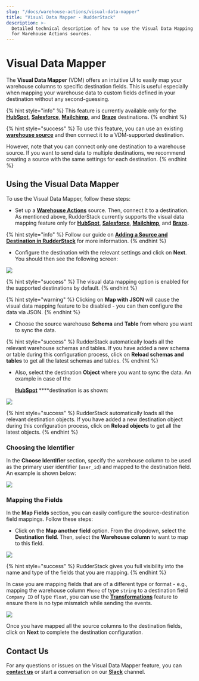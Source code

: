 ```yaml
---
slug: "/docs/warehouse-actions/visual-data-mapper"
title: "Visual Data Mapper - RudderStack"
description: >-
  Detailed technical description of how to use the Visual Data Mapping feature
  for Warehouse Actions sources.
---
```


# Visual Data Mapper

The **Visual Data Mapper** \(VDM\) offers an intuitive UI to easily map your warehouse columns to specific destination fields. This is useful especially when mapping your warehouse data to custom fields defined in your destination without any second-guessing.

{% hint style="info" %}
This feature is currently available only for the [**HubSpot**](../destinations/crm/hubspot.md), [**Salesforce**](../destinations/crm/salesforce.md), [**Mailchimp**](../destinations/marketing/mailchimp.md), and [**Braze**](../destinations/marketing/braze.md) destinations.
{% endhint %}

{% hint style="success" %}
To use this feature, you can use an existing [**warehouse source**](./) and then connect it to a VDM-supported destination.

However, note that you can connect only one destination to a warehouse source. If you want to send data to multiple destinations, we recommend creating a source with the same settings for each destination.
{% endhint %}

## Using the Visual Data Mapper

To use the Visual Data Mapper, follow these steps:

- Set up a [**Warehouse Actions**](./) source. Then, connect it to a destination. As mentioned above, RudderStack currently supports the visual data mapping feature only for [**HubSpot**](../destinations/crm/hubspot.md), [**Salesforce**](../destinations/crm/salesforce.md), [**Mailchimp**](../destinations/marketing/mailchimp.md), and [**Braze**](../destinations/marketing/braze.md)**.**

{% hint style="info" %}
Follow our guide on [**Adding a Source and Destination in RudderStack**](../connections/adding-source-and-destination-rudderstack.md) for more information.
{% endhint %}

- Configure the destination with the relevant settings and click on **Next**. You should then see the following screen:

![](../.gitbook/assets/1%20%2828%29.png)

{% hint style="success" %}
The visual data mapping option is enabled for the supported destinations by default.
{% endhint %}

{% hint style="warning" %}
Clicking on **Map with JSON** will cause the visual data mapping feature to be disabled - you can then configure the data via JSON.
{% endhint %}

- Choose the source warehouse **Schema** and **Table** from where you want to sync the data.

{% hint style="success" %}
RudderStack automatically loads all the relevant warehouse schemas and tables. If you have added a new schema or table during this configuration process, click on **Reload schemas and tables** to get all the latest schemas and tables.
{% endhint %}

- Also, select the destination **Object** where you want to sync the data. An example in case of the

  [**HubSpot**](../destinations/crm/hubspot.md) \*\*\*\*destination is as shown:

![](../.gitbook/assets/2%20%2831%29.png)

{% hint style="success" %}
RudderStack automatically loads all the relevant destination objects. If you have added a new destination object during this configuration process, click on **Reload objects** to get all the latest objects.
{% endhint %}

### Choosing the Identifier

In the **Choose Identifier** section, specify the warehouse column to be used as the primary user identifier \(`user_id`\) and mapped to the destination field. An example is shown below:

![](../.gitbook/assets/3%20%2828%29.png)

### Mapping the Fields

In the **Map Fields** section, you can easily configure the source-destination field mappings. Follow these steps:

- Click on the **Map another field** option. From the dropdown, select the **Destination field**. Then, select the **Warehouse column** to want to map to this field.

![](../.gitbook/assets/image%20%2896%29.png)

{% hint style="success" %}
RudderStack gives you full visibility into the name and type of the fields that you are mapping.
{% endhint %}

In case you are mapping fields that are of a different type or format - e.g., mapping the warehouse column `Phone` of type `string` to a destination field `Company ID` of type `float`, you can use the [**Transformations**](../adding-a-new-user-transformation-in-rudderstack/) feature to ensure there is no type mismatch while sending the events.

![](../.gitbook/assets/6%20%2823%29.png)

Once you have mapped all the source columns to the destination fields, click on **Next** to complete the destination configuration.

## Contact Us

For any questions or issues on the Visual Data Mapper feature, you can [**contact us**](mailto:%20docs@rudderstack.com) or start a conversation on our [**Slack**](https://resources.rudderstack.com/join-rudderstack-slack) channel.
